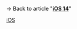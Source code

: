 {{LSR
|article=iOS 14
|latest release version=14.8.1<ref>{{cite web|url=https://www.macrumors.com/2021/10/26/apple-releases-ios-14-8-1/ |title=Apple Releases iOS 14.8.1 and iPadOS 14.8.1 With Security Updates|website=MacRumors|first=Juli|last=Clover|date=October 27, 2021|access-date=October 27, 2021}}</ref> (18H107)<ref>{{cite web|url=https://developer.apple.com/news/releases/?id=09132021c|title=iOS 14.8.1 (18H107) - Releases - Apple Developer|website=Apple Developer|publisher=[[Apple Inc.]]|date=October 27, 2021|access-date=October 27,  2021}}</ref>
|latest release date={{Start date and age|2021|10|27}}
}}
<noinclude>
{{Template reference list}}
[[Category:Latest stable software release templates|iOS]]
→ Back to article "'''[[iOS 14]]'''"
</noinclude>